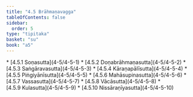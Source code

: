 ```yaml
---
title: "4.5 Brāhmaṇavagga"
tableOfContents: false
sidebar:
  order: 5
type: "tipitaka"
basket: "su"
book: "a5"
---
```



<DynamicBreadcrumb />



<TableOfContents book="a5" section="4.5">
* [4.5.1 Soṇasutta](4-5/4-5-1)
* [4.5.2 Doṇabrāhmaṇasutta](4-5/4-5-2)
* [4.5.3 Saṅgāravasutta](4-5/4-5-3)
* [4.5.4 Kāraṇapālīsutta](4-5/4-5-4)
* [4.5.5 Piṅgiyānīsutta](4-5/4-5-5)
* [4.5.6 Mahāsupinasutta](4-5/4-5-6)
* [4.5.7 Vassasutta](4-5/4-5-7)
* [4.5.8 Vācāsutta](4-5/4-5-8)
* [4.5.9 Kulasutta](4-5/4-5-9)
* [4.5.10 Nissāraṇīyasutta](4-5/4-5-10)
</TableOfContents>